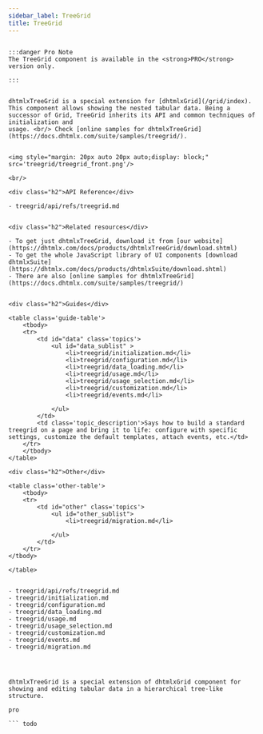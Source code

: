 ```yaml
---
sidebar_label: TreeGrid
title: TreeGrid
---
```



          

``` todo

:::danger Pro Note
The TreeGrid component is available in the <strong>PRO</strong> version only.

:::


dhtmlxTreeGrid is a special extension for [dhtmlxGrid](/grid/index). This component allows showing the nested tabular data. Being a successor of Grid, TreeGrid inherits its API and common techniques of initialization and
usage. <br/> Check [online samples for dhtmlxTreeGrid](https://docs.dhtmlx.com/suite/samples/treegrid/).


<img style="margin: 20px auto 20px auto;display: block;" src='treegrid/treegrid_front.png'/>

<br/>

<div class="h2">API Reference</div>

- treegrid/api/refs/treegrid.md


<div class="h2">Related resources</div>

- To get just dhtmlxTreeGrid, download it from [our website](https://dhtmlx.com/docs/products/dhtmlxTreeGrid/download.shtml)
- To get the whole JavaScript library of UI components [download dhtmlxSuite](https://dhtmlx.com/docs/products/dhtmlxSuite/download.shtml)          
- There are also [online samples for dhtmlxTreeGrid](https://docs.dhtmlx.com/suite/samples/treegrid/)  


<div class="h2">Guides</div>

<table class='guide-table'>
	<tbody>
	<tr>
		<td id="data" class='topics'>
		    <ul id="data_sublist" >
            	<li>treegrid/initialization.md</li>
                <li>treegrid/configuration.md</li>
                <li>treegrid/data_loading.md</li>
                <li>treegrid/usage.md</li>
                <li>treegrid/usage_selection.md</li>
                <li>treegrid/customization.md</li>
                <li>treegrid/events.md</li>
                   
            </ul>
        </td>
		<td class='topic_description'>Says how to build a standard treegrid on a page and bring it to life: configure with specific settings, customize the default templates, attach events, etc.</td>
	</tr>
   	</tbody>
</table>

<div class="h2">Other</div>

<table class='other-table'>
	<tbody>
    <tr>
        <td id="other" class='topics'>            
            <ul id="other_sublist">
                <li>treegrid/migration.md</li>

            </ul>
        </td>
    </tr>           
</tbody>

</table>


- treegrid/api/refs/treegrid.md
- treegrid/initialization.md
- treegrid/configuration.md
- treegrid/data_loading.md
- treegrid/usage.md
- treegrid/usage_selection.md
- treegrid/customization.md
- treegrid/events.md
- treegrid/migration.md




dhtmlxTreeGrid is a special extension of dhtmlxGrid component for showing and editing tabular data in a hierarchical tree-like structure.

pro

``` todo